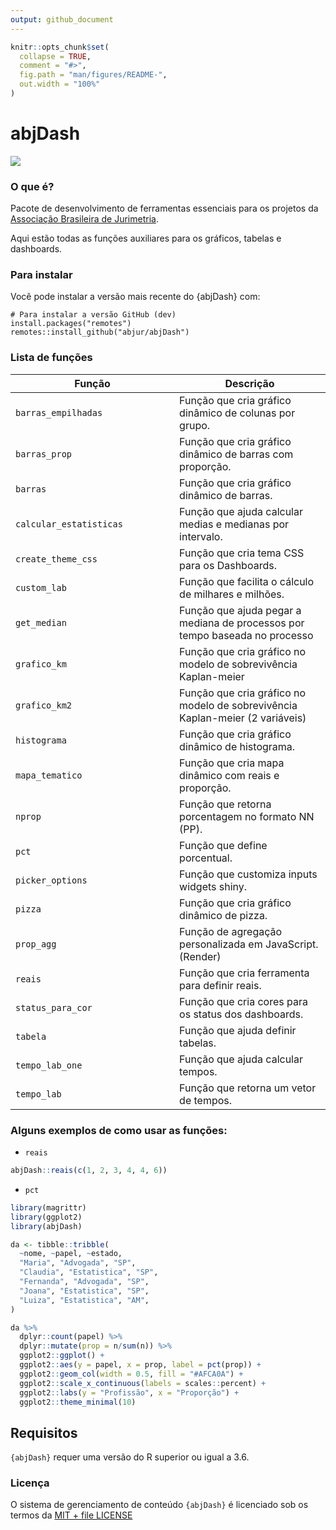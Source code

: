 ```yaml
---
output: github_document
---
```


<!-- README.md is generated from README.Rmd. Please edit that file -->

```r
knitr::opts_chunk$set(
  collapse = TRUE,
  comment = "#>",
  fig.path = "man/figures/README-",
  out.width = "100%"
)
```

# abjDash
![](https://img.shields.io/badge/package-construction-yellow)  


### O que é? 

Pacote de desenvolvimento de ferramentas essenciais para os projetos da [Associação Brasileira de Jurimetria](https://abj.org.br/). 

Aqui estão todas as funções auxiliares para os gráficos, tabelas e dashboards.  

### Para instalar

Você pode instalar a versão mais recente do {abjDash} com:
```
# Para instalar a versão GitHub (dev)
install.packages("remotes")
remotes::install_github("abjur/abjDash")
```
### Lista de funções 

Função  | Descrição
-------------|------------
`barras_empilhadas`   | Função que cria gráfico dinâmico de colunas por grupo.
`barras_prop`   | Função que cria gráfico dinâmico de barras com proporção.
 `barras` | Função que cria gráfico dinâmico de barras.
`calcular_estatisticas`   | Função que ajuda calcular medias e medianas por intervalo.
`create_theme_css`   | Função que cria tema CSS para os Dashboards. 
`custom_lab`   | Função que facilita o cálculo de milhares e milhões.
`get_median`   | Função que ajuda pegar a mediana de processos por tempo baseada no processo
`grafico_km`   | Função que cria gráfico no modelo de sobrevivência Kaplan-meier
`grafico_km2`   | Função que cria gráfico no modelo de sobrevivência Kaplan-meier (2 variáveis)
`histograma`   | Função que cria gráfico dinâmico de histograma.
`mapa_tematico`   | Função que cria mapa dinâmico com reais e proporção.
`nprop`   | Função que retorna porcentagem no formato NN (PP).
`pct`   | Função que define porcentual.
`picker_options`   | Função que customiza inputs widgets shiny.
`pizza`   | Função que cria gráfico dinâmico de pizza.
`prop_agg`   | Função de agregação personalizada em JavaScript. (Render)
`reais`   | Função que cria ferramenta para definir reais.
`status_para_cor`   | Função que cria cores para os status dos dashboards.
`tabela`   | Função que ajuda definir tabelas.
`tempo_lab_one`   | Função que ajuda calcular tempos.
`tempo_lab`   | Função que retorna um vetor de tempos.


### Alguns exemplos de como usar as funções:

- `reais`

```r
abjDash::reais(c(1, 2, 3, 4, 4, 6))
```

- `pct`

```r
library(magrittr)
library(ggplot2)
library(abjDash)

da <- tibble::tribble(
  ~nome, ~papel, ~estado,
  "Maria", "Advogada", "SP",
  "Claudia", "Estatistica", "SP",
  "Fernanda", "Advogada", "SP",
  "Joana", "Estatistica", "SP",
  "Luiza", "Estatistica", "AM",
)

da %>% 
  dplyr::count(papel) %>% 
  dplyr::mutate(prop = n/sum(n)) %>%
  ggplot2::ggplot() +
  ggplot2::aes(y = papel, x = prop, label = pct(prop)) +
  ggplot2::geom_col(width = 0.5, fill = "#AFCA0A") +
  ggplot2::scale_x_continuous(labels = scales::percent) +
  ggplot2::labs(y = "Profissão", x = "Proporção") +
  ggplot2::theme_minimal(10)

``` 


## Requisitos 

`{abjDash}` requer uma versão do R superior ou igual a 3.6. 

### Licença  

O sistema de gerenciamento de conteúdo `{abjDash}` é licenciado sob os termos da [MIT + file LICENSE](https://github.com/abjur/abjDash/blob/master/LICENSE) 
